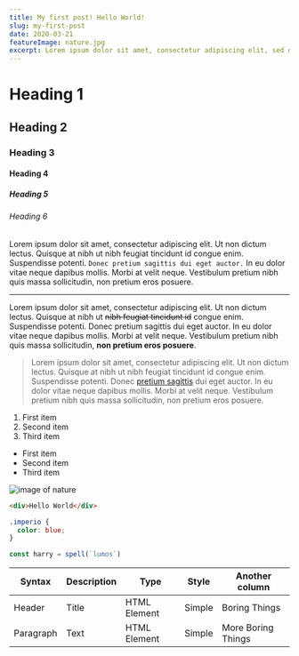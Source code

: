 ```yaml
---
title: My first post! Hello World!
slug: my-first-post
date: 2020-03-21
featureImage: nature.jpg
excerpt: Lorem ipsum dolor sit amet, consectetur adipiscing elit, sed do eiusmod tempor incididunt ut labore et dolore magna aliqua.
---
```


# Heading 1

## Heading 2

### Heading 3

#### Heading 4

##### Heading 5

###### Heading 6

Lorem ipsum dolor sit amet, consectetur adipiscing elit. Ut non dictum lectus. Quisque at nibh ut nibh feugiat tincidunt id congue enim. Suspendisse potenti. `Donec pretium sagittis dui eget auctor.` In eu dolor vitae neque dapibus mollis. Morbi at velit neque. Vestibulum pretium nibh quis massa sollicitudin, non pretium eros posuere.

---

Lorem ipsum dolor sit amet, consectetur adipiscing elit. Ut non dictum lectus. Quisque at nibh ut ~~nibh feugiat tincidunt id~~ congue enim. Suspendisse potenti. Donec pretium sagittis dui eget auctor. In eu dolor vitae neque dapibus mollis. Morbi at velit neque. Vestibulum pretium nibh quis massa sollicitudin, **non pretium eros posuere**.

> Lorem ipsum dolor sit amet, consectetur adipiscing elit. Ut non dictum lectus. Quisque at nibh ut nibh feugiat tincidunt id congue enim. Suspendisse potenti. Donec [pretium sagittis](https://www.example.com) dui eget auctor. In eu dolor vitae neque dapibus mollis. Morbi at velit neque. Vestibulum pretium nibh quis massa sollicitudin, non pretium eros posuere.

1. First item
2. Second item
3. Third item

- First item
- Second item
- Third item

![image of nature](nature.jpg)

```html
<div>Hello World</div>
```

```css
.imperio {
  color: blue;
}
```

```js
const harry = spell(`lumos`)
```

| Syntax    | Description | Type         | Style  | Another column     |
| --------- | ----------- | ------------ | ------ | ------------------ |
| Header    | Title       | HTML Element | Simple | Boring Things      |
| Paragraph | Text        | HTML Element | Simple | More Boring Things |
